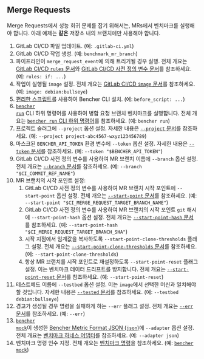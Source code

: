 
## Merge Requests

Merge Requests에서 성능 회귀 문제를 잡기 위해서는, MRs에서 벤치마크를 실행해야 합니다.
아래 예제는 **같은** 저장소 내의 브랜치에만 사용해야 합니다.

<MergeRequestsCode />

1. GitLab CI/CD 파일 업데이트.
   (예: `.gitlab-ci.yml`)
2. GitLab CI/CD 작업 생성.
   (예: `benchmark_mr_branch`)
3. 파이프라인이 `merge_request_event`에 의해 트리거될 경우 실행.
   전체 개요는 [GitLab CI/CD `rules` 문서][gitlab ci cd rules]와 [GitLab CI/CD 사전 정의 변수 문서][gitlab ci cd redefined variables]를 참조하세요.
   (예: `rules: if: ...`)
4. 작업이 실행될 `image` 설정.
   전체 개요는 [GitLab CI/CD `image` 문서][gitlab ci cd image]를 참조하세요.
   (예: `image: debian:bullseye`)
5. [편리한 스크립트][install bencher cli]를 사용하여 Bencher CLI 설치.
   (예: `before_script: ...`)
6. <code><a href="/ko/docs/explanation/bencher-run/">bencher run</a></code> CLI 하위 명령어를 사용하여
   병합 요청 브랜치 벤치마크를 실행합니다.
   전체 개요는 [`bencher run` CLI 하위 명령어][bencher run]를 참조하세요.
   (예: `bencher run`)
7. 프로젝트 슬러그에 `--project` 옵션 설정.
   자세한 내용은 [`--project` 문서][project option]를 참조하세요.
   (예: `--project project-abc4567-wxyz123456789`)
8. 마스크된 `BENCHER_API_TOKEN` 환경 변수에 `--token` 옵션 설정.
   자세한 내용은 [`--token` 문서][token option]를 참조하세요.
   (예: `--token "$BENCHER_API_TOKEN"`)
9. GitLab CI/CD 사전 정의 변수를 사용하여 MR 브랜치 이름에 `--branch` 옵션 설정.
   전체 개요는 [`--branch` 문서][branch option]를 참조하세요.
   (예: `--branch "$CI_COMMIT_REF_NAME"`)
10. MR 브랜치의 시작 포인트 설정:
    1. GitLab CI/CD 사전 정의 변수를 사용하여 MR 브랜치 시작 포인트에 `--start-point` 옵션 설정.
    전체 개요는 [`--start-point` 문서][start point]를 참조하세요.
    (예: `--start-point "$CI_MERGE_REQUEST_TARGET_BRANCH_NAME"`)
    2. GitLab CI/CD 사전 정의 변수를 사용하여 MR 브랜치의 시작 포인트 `git` 해시에 `--start-point-hash` 옵션 설정.
    전체 개요는 [`--start-point-hash` 문서][start point hash]를 참조하세요.
    (예: `--start-point-hash "$CI_MERGE_REQUEST_TARGET_BRANCH_SHA"`)
    3. 시작 지점에서 임계값을 복사하도록 `--start-point-clone-thresholds` 플래그 설정.
    전체 개요는 [`--start-point-clone-thresholds` 문서][start point clone thresholds]를 참조하세요.
    (예: `--start-point-clone-thresholds`)
    4. 항상 MR 브랜치를 시작 포인트로 재설정하도록 `--start-point-reset` 플래그 설정.
    이는 벤치마크 데이터 드리프트를 방지합니다.
    전체 개요는 [`--start-point-reset` 문서][start point reset]를 참조하세요.
    (예: `--start-point-reset`)
11. 테스트베드 이름에 `--testbed` 옵션 설정.
   이는 `image`에서 선택한 머신과 일치해야 할 것입니다.
   자세한 내용은 [`--tested` 문서][testbed option]를 참조하세요.
   (예: `--testbed debian:bullseye`)
12. 경고가 생성될 경우 명령을 실패하게 하는 `--err` 플래그 설정.
   전체 개요는 [`--err` 문서][alert err]를 참조하세요.
   (예: `--err`)
13. <code><a href="/ko/docs/reference/bencher-metric-format/#bencher-mock">bencher mock</a></code>이 생성한 [Bencher Metric Format JSON (`json`)][bmf]에 `--adapter` 옵션 설정.
   전체 개요는 [벤치마크 하네스 어댑터][adapter json]를 참조하세요.
   (예: `--adapter json`)
14. 벤치마크 명령 인수 지정.
    전체 개요는 [벤치마크 명령][command argument]을 참조하세요.
    (예: <code><a href="/ko/docs/reference/bencher-metric-format/#bencher-mock">bencher mock</a></code>)

<MergeRequestsClosed />

[gitlab ci cd rules]: https://docs.gitlab.com/ee/ci/jobs/job_control.html#common-if-clauses-for-rules
[gitlab ci cd redefined variables]: https://docs.gitlab.com/ee/ci/variables/predefined_variables.html
[gitlab ci cd image]: https://docs.gitlab.com/ee/ci/yaml/index.html#image

[install bencher cli]: /ko/docs/how-to/install-cli/#install-cli-with-script
[bencher run]: /ko/docs/explanation/bencher-run/
[project option]: /ko/docs/explanation/bencher-run/#--project-project
[token option]: /ko/docs/explanation/bencher-run/#--token-token
[branch option]: /ko/docs/explanation/branch-selection/#--branch-branch
[start point]: /ko/docs/explanation/branch-selection/#--start-point-branch
[start point hash]: /ko/docs/explanation/branch-selection/#--start-point-hash-hash
[start point clone thresholds]: /ko/docs/explanation/branch-selection/#--start-point-clone-thresholds
[start point reset]: /ko/docs/explanation/branch-selection/#--start-point-reset
[testbed option]: /ko/docs/explanation/bencher-run/#--testbed-testbed
[alert err]: /ko/docs/explanation/thresholds/#--err
[bmf]: /ko/docs/reference/bencher-metric-format/
[adapter json]: /ko/docs/explanation/adapters/#-json
[github actions option]: /ko/docs/explanation/bencher-run/#--github-actions-github_token
[command argument]: /ko/docs/explanation/bencher-run/#benchmark-command